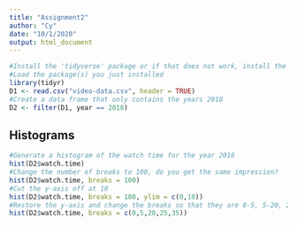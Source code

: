 ```yaml
---
title: "Assignment2"
author: "Cy"
date: "10/1/2020"
output: html_document
---
```


```r
#Install the 'tidyverse' package or if that does not work, install the 'dplyr' and 'tidyr' packages.
#Load the package(s) you just installed
library(tidyr)
D1 <- read.csv("video-data.csv", header = TRUE)
#Create a data frame that only contains the years 2018
D2 <- filter(D1, year == 2018)
```

## Histograms
```r
#Generate a histogram of the watch time for the year 2018
hist(D2$watch.time)
#Change the number of breaks to 100, do you get the same impression?
hist(D2$watch.time, breaks = 100)
#Cut the y-axis off at 10
hist(D2$watch.time, breaks = 100, ylim = c(0,10))
#Restore the y-axis and change the breaks so that they are 0-5, 5-20, 20-25, 25-35
hist(D2$watch.time, breaks = c(0,5,20,25,35))

```

